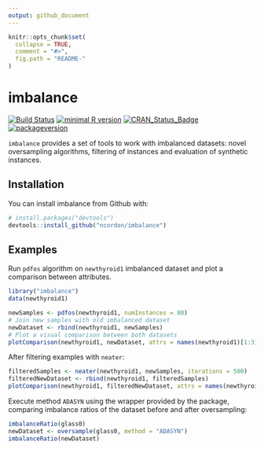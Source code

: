 ```yaml
---
output: github_document
---
```

<!-- README.md is generated from README.Rmd. Please edit that file -->

```r
knitr::opts_chunk$set(
  collapse = TRUE,
  comment = "#>",
  fig.path = "README-"
)
```

# imbalance
[![Build Status](https://travis-ci.org/ncordon/imbalance.svg?branch=master)](https://travis-ci.org/ncordon/imbalance)
[![minimal R version](https://img.shields.io/badge/R%3E%3D-3.3.0-6666ff.svg)](https://cran.r-project.org/)
[![CRAN_Status_Badge](http://www.r-pkg.org/badges/version/imbalance)](https://cran.r-project.org/package=imbalance)
[![packageversion](https://img.shields.io/badge/Package%20version-1.0.0-orange.svg?style=flat-square)](https://github.com/ncordon/imbalance/commits/master)


`imbalance` provides a set of tools to work with imbalanced datasets: novel oversampling algorithms, filtering of instances and evaluation of synthetic instances.

## Installation

You can install imbalance from Github with:

```r
# install.packages("devtools")
devtools::install_github("ncordon/imbalance")
```

## Examples

Run `pdfos` algorithm on `newthyroid1` imbalanced dataset and plot a comparison between attributes.

```r
library("imbalance")
data(newthyroid1)

newSamples <- pdfos(newthyroid1, numInstances = 80)
# Join new samples with old imbalanced dataset
newDataset <- rbind(newthyroid1, newSamples)
# Plot a visual comparison between both datasets
plotComparison(newthyroid1, newDataset, attrs = names(newthyroid1)[1:3], cols = 2, classAttr = "Class")
```

After filtering examples with `neater`:

```r
filteredSamples <- neater(newthyroid1, newSamples, iterations = 500)
filteredNewDataset <- rbind(newthyroid1, filteredSamples)
plotComparison(newthyroid1, filteredNewDataset, attrs = names(newthyroid1)[1:3])
```

Execute method `ADASYN` using the wrapper provided by the package, comparing imbalance ratios of the dataset before and after oversampling:

```r
imbalanceRatio(glass0)
newDataset <- oversample(glass0, method = "ADASYN")
imbalanceRatio(newDataset)
```


